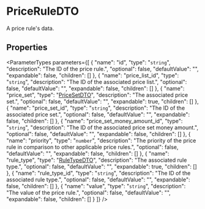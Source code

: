 
# PriceRuleDTO

A price rule's data.

## Properties

<ParameterTypes parameters={[
  {
    "name": "id",
    "type": "`string`",
    "description": "The ID of the price rule.",
    "optional": false,
    "defaultValue": "",
    "expandable": false,
    "children": []
  },
  {
    "name": "price_list_id",
    "type": "`string`",
    "description": "The ID of the associated price list.",
    "optional": false,
    "defaultValue": "",
    "expandable": false,
    "children": []
  },
  {
    "name": "price_set",
    "type": "[PriceSetDTO](js_client.internal.internal-1.PricingTypes.PriceSetDTO.mdx)",
    "description": "The associated price set.",
    "optional": false,
    "defaultValue": "",
    "expandable": true,
    "children": []
  },
  {
    "name": "price_set_id",
    "type": "`string`",
    "description": "The ID of the associated price set.",
    "optional": false,
    "defaultValue": "",
    "expandable": false,
    "children": []
  },
  {
    "name": "price_set_money_amount_id",
    "type": "`string`",
    "description": "The ID of the associated price set money amount.",
    "optional": false,
    "defaultValue": "",
    "expandable": false,
    "children": []
  },
  {
    "name": "priority",
    "type": "`number`",
    "description": "The priority of the price rule in comparison to other applicable price rules.",
    "optional": false,
    "defaultValue": "",
    "expandable": false,
    "children": []
  },
  {
    "name": "rule_type",
    "type": "[RuleTypeDTO](js_client.internal.internal-1.PricingTypes.RuleTypeDTO.mdx)",
    "description": "The associated rule type.",
    "optional": false,
    "defaultValue": "",
    "expandable": true,
    "children": []
  },
  {
    "name": "rule_type_id",
    "type": "`string`",
    "description": "The ID of the associated rule type.",
    "optional": false,
    "defaultValue": "",
    "expandable": false,
    "children": []
  },
  {
    "name": "value",
    "type": "`string`",
    "description": "The value of the price rule.",
    "optional": false,
    "defaultValue": "",
    "expandable": false,
    "children": []
  }
]} />
